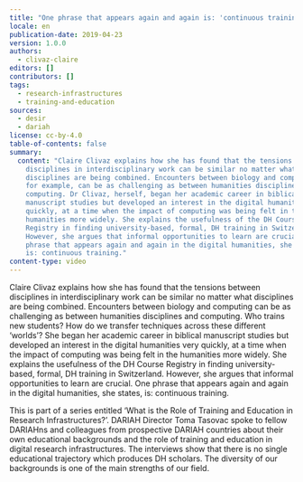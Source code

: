 ```yaml
---
title: "One phrase that appears again and again is: 'continuous training'"
locale: en
publication-date: 2019-04-23
version: 1.0.0
authors:
  - clivaz-claire
editors: []
contributors: []
tags:
  - research-infrastructures
  - training-and-education
sources:
  - desir
  - dariah
license: cc-by-4.0
table-of-contents: false
summary:
  content: "Claire Clivaz explains how she has found that the tensions between
    disciplines in interdisciplinary work can be similar no matter what
    disciplines are being combined. Encounters between biology and computing,
    for example, can be as challenging as between humanities disciplines and
    computing. Dr Clivaz, herself, began her academic career in biblical
    manuscript studies but developed an interest in the digital humanities very
    quickly, at a time when the impact of computing was being felt in the
    humanities more widely. She explains the usefulness of the DH Course
    Registry in finding university-based, formal, DH training in Switzerland.
    However, she argues that informal opportunities to learn are crucial. One
    phrase that appears again and again in the digital humanities, she states,
    is: continuous training."
content-type: video
---
```

Claire Clivaz explains how she has found that the tensions between disciplines in interdisciplinary work can be similar no matter what disciplines are being combined. Encounters between biology and computing can be as challenging as between humanities disciplines and computing. Who trains new students? How do we transfer techniques across these different ‘worlds’? She began her academic career in biblical manuscript studies but developed an interest in the digital humanities very quickly, at a time when the impact of computing was being felt in the humanities more widely. She explains the usefulness of the DH Course Registry in finding university-based, formal, DH training in Switzerland. However, she argues that informal opportunities to learn are crucial. One phrase that appears again and again in the digital humanities, she states, is: continuous training.

This is part of a series entitled ‘What is the Role of Training and Education in Research Infrastructures?’. DARIAH Director Toma Tasovac spoke to fellow DARIAHns and colleagues from prospective DARIAH countries about their own educational backgrounds and the role of training and education in digital research infrastructures. The interviews show that there is no single educational trajectory which produces DH scholars. The diversity of our backgrounds is one of the main strengths of our field.

<VideoCard title="One phrase that appears again and again is: 'continuous training'" id="mI1yfjAkwrM" image="images/clivaz-training.jpg" />
